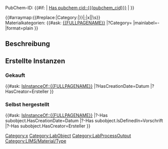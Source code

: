 <noinclude>{{Helper/Docu/FormTemplate}}

{{LIMS/Common/Template |id_postfix=mt}}
</noinclude>
<includeonly>
{{LIMS/Common |Material|Type|name={{{display_name|}}}}}

PubChem-ID: {{#if: {{{pubchem_cid|}}} | [[Has pubchem cid::{{{pubchem_cid}}}]] | {{Message/NotDefined}}}} </br>
<!-- Needs ExternalData > v2.2 ? -->
<!-- {{#if: {{{pubchem cid|}}} |
{{#get_web_data:url=https://pubchem.ncbi.nlm.nih.gov/rest/pug_view/data/compound/{{{pubchem cid}}}/XML?heading=GHS+Classification|format=xml|use xpath|data=tox=/Record/Section/Section/Section/Information[./ReferenceNumber=//Record/Reference[./SourceName="European Chemicals Agency (ECHA)"]/ReferenceNumber][./Name="Pictogram(s)"]//Markup//Extra}}
GHS classification, according to [https://pubchem.ncbi.nlm.nih.gov/compound/{{{pubchem cid}}} pubchem/ECHA]: {{#for_external_table:[[HasGhsClassification::{{{tox}}}]], }}
</br>|}} -->

{{#arraymap:{{#replace:{{{category|}}}|Category:|}}|;|x|[[Category:x]]|\s}}</br>
Materialkategorien:
<!-- {{#arraymap:{{#replace:{{{category|}}}|Category:|}}|;|x|[[:Category:x]]|}} -->
{{#ask: [[{{FULLPAGENAME}}]]
|?Category=
|mainlabel=-
|format=plain
}}
</br>

== Beschreibung ==
{{{description|}}}

== Erstellte Instanzen ==
=== Gekauft ===
{{#ask: [[Category:LabObject]] [[IsInstanceOf::{{FULLPAGENAME}}]]
|?HasCreationDate=Datum
|?HasCreator=Ersteller
}}

=== Selbst hergestellt ===
{{#ask: [[Category:LabProcessOutput]] [[IsInstanceOf::{{FULLPAGENAME}}]]
|?-Has subobject.HasCreationDate=Datum
|?-Has subobject.IsDefinedIn=Vorschrift
|?-Has subobject.HasCreator=Ersteller
}}

[[Category:LIMS/Material/Type]]
</includeonly>